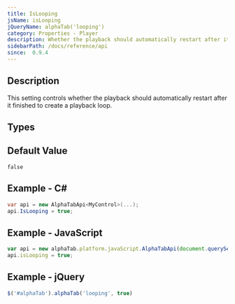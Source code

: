 ```yaml
---
title: IsLooping
jsName: isLooping
jQueryName: alphaTab('looping')
category: Properties - Player
description: Whether the playback should automatically restart after it finished
sidebarPath: /docs/reference/api
since:  0.9.4
---
```



## Description
This setting controls whether the playback should automatically restart after it finished to create a playback loop.

## Types

<TypeTable>
    <TypeRow type="all" name="bool" />
</TypeTable>

## Default Value

`false`

## Example - C#

```csharp
var api = new AlphaTabApi<MyControl>(...);
api.IsLooping = true;
```

## Example - JavaScript

```js
var api = new alphaTab.platform.javaScript.AlphaTabApi(document.querySelector('#alphaTab'));
api.isLooping = true;
```

## Example - jQuery

```js
$('#alphaTab').alphaTab('looping', true)
```